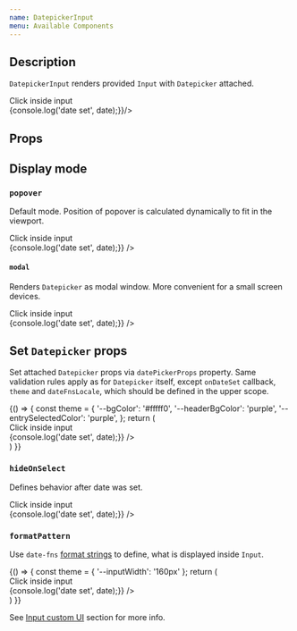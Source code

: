 ```yaml
---
name: DatepickerInput
menu: Available Components
---
```


## Description

`DatepickerInput` renders provided `Input` with `Datepicker` attached.

<Playground>
  <div>
    <div>Click inside input</div>
    <DatePickerInput onDateSet={date => {console.log('date set', date);}}/>
  </div>
</Playground>

## Props

<Props of={DatepickerInputWithProps} />

## Display mode

### `popover`

Default mode. Position of popover is calculated dynamically to fit in the viewport.

<Playground>
  <div>
    <div>Click inside input</div>
    <DatePickerInput
      mode="popover"
      onDateSet={date => {console.log('date set', date);}}
    />
  </div>
</Playground>

#### `modal`

Renders `Datepicker` as modal window. More convenient for a small screen devices.

<Playground>
  <div>
    <div>Click inside input</div>
    <DatePickerInput
      mode="modal"
      onDateSet={date => {console.log('date set', date);}}
    />
  </div>
</Playground>

## Set `Datepicker` props

Set attached `Datepicker` props via `datePickerProps` property. Same validation rules apply as for `Datepicker` itself, except `onDateSet` callback, `theme` and `dateFnsLocale`, which should be defined in the upper scope.

<Playground>
  {() => {
    const theme = {
      '--bgColor': '#fffff0',
      '--headerBgColor': 'purple',
      '--entrySelectedColor': 'purple',
    };
    return (
      <div>
        <div>Click inside input</div>
        <DatePickerInput
          datePickerProps={{'minPrecision': 'month'}}
          dateFnsLocale={locale}
          theme={theme}
          onDateSet={date => {console.log('date set', date);}}
        />
      </div>
    )
  }}
</Playground>


### `hideOnSelect`

Defines behavior after date was set.

<Playground>
  <div>
    <div>Click inside input</div>
    <DatePickerInput
      hideOnSelect={false}
      onDateSet={date => {console.log('date set', date);}}
    />
  </div>
</Playground>

### `formatPattern`

Use `date-fns` [format strings](https://date-fns.org/docs/format) to define, what is displayed inside `Input`.

<Playground>
  {() => {
    const theme = {
      '--inputWidth': '160px'
    };
    return (
      <div>
        <div>Click inside input</div>
        <DatePickerInput
          theme={theme}
          formatPattern='GGGG yo Do'
          onDateSet={date => {console.log('date set', date);}}
        />
      </div>
    )
  }}
</Playground>

See [Input custom UI](/#!/Input%20custom%20UI/Input%20custom%20UI) section for more info.
